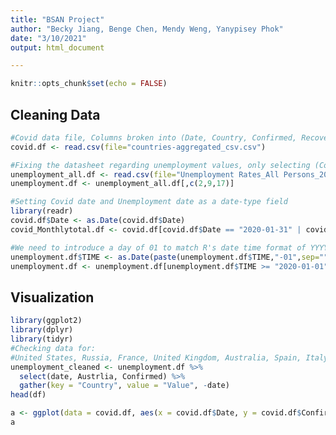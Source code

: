 ```yaml
---
title: "BSAN Project"
author: "Becky Jiang, Benge Chen, Mendy Weng, Yanypisey Phok"
date: "3/10/2021"
output: html_document

---
```

```r
knitr::opts_chunk$set(echo = FALSE)
```

## Cleaning Data

```r
#Covid data file, Columns broken into (Date, Country, Confirmed, Recovered, Deaths) 
covid.df <- read.csv(file="countries-aggregated_csv.csv")

#Fixing the datasheet regarding unemployment values, only selecting (Country, Date, Percentage of Unemployed)
unemployment_all.df <- read.csv(file="Unemployment Rates_All Persons_2019M1-2020M12.csv")
unemployment.df <- unemployment_all.df[,c(2,9,17)]

#Setting Covid date and Unemployment date as a date-type field
library(readr)
covid.df$Date <- as.Date(covid.df$Date)
covid_Monthlytotal.df <- covid.df[covid.df$Date == "2020-01-31" | covid.df$Date == "2020-02-29" | covid.df$Date == "2020-03-31" | covid.df$Date == "2020-04-30" | covid.df$Date == "2020-05-31" | covid.df$Date == "2020-06-30" | covid.df$Date == "2020-07-31" | covid.df$Date == "2020-08-31" | covid.df$Date == "2020-09-30" | covid.df$Date == "2020-10-31" | covid.df$Date == "2020-11-30" | covid.df$Date == "2020-12-31",]

#We need to introduce a day of 01 to match R's date time format of YYYY-MM-DD
unemployment.df$TIME <- as.Date(paste(unemployment.df$TIME,"-01",sep=""))
unemployment.df <- unemployment.df[unemployment.df$TIME >= "2020-01-01" & unemployment.df$TIME <= "2020-12-31",]

```

## Visualization

```r
library(ggplot2)
library(dplyr)
library(tidyr)
#Checking data for:
#United States, Russia, France, United Kingdom, Australia, Spain, Italy
unemployment_cleaned <- unemployment.df %>%
  select(date, Austrlia, Confirmed) %>%
  gather(key = "Country", value = "Value", -date)
head(df)

a <- ggplot(data = covid.df, aes(x = covid.df$Date, y = covid.df$Confirmed)) + geom_line() + xlab("")
a
```
